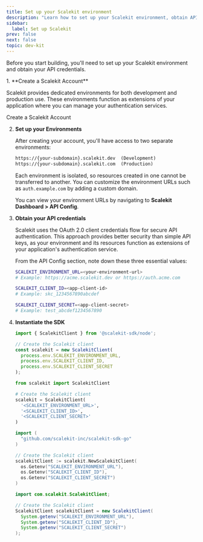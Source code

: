 ```yaml
---
title: Set up your Scalekit environment
description: "Learn how to set up your Scalekit environment, obtain API credentials, and instantiate the SDK to start building with our authentication services."
sidebar:
  label: Set up Scalekit
prev: false
next: false
topic: dev-kit
---
```



Before you start building, you'll need to set up your Scalekit environment and obtain your API credentials.

<Steps>
1. **Create a Scalekit Account**

   Scalekit provides dedicated environments for both development and production use. These environments function as extensions of your application where you can manage your authentication services.

   <LinkButton href="https://app.scalekit.com/ws/signup" variant="secondary" icon='right-arrow'>Create a Scalekit Account</LinkButton>

2. **Set up your Environments**

   After creating your account, you'll have access to two separate environments:

   ```txt showLineNumbers=false wrap title="Environment URLs"
   https://{your-subdomain}.scalekit.dev  (Development)
   https://{your-subdomain}.scalekit.com  (Production)
   ```

    Each environment is isolated, so resources created in one cannot be transferred to another. You can customize the environment URLs such as `auth.example.com` by adding a custom domain.

   You can view your environment URLs by navigating to **Scalekit Dashboard > API Config**.

3. **Obtain your API credentials**

   Scalekit uses the OAuth 2.0 client credentials flow for secure API authentication. This approach provides better security than simple API keys, as your environment and its resources function as extensions of your application's authentication service.

   From the API Config section, note down these three essential values:

   ```sh showLineNumbers=false wrap title="Environment variables"
   SCALEKIT_ENVIRONMENT_URL=<your-environment-url>
   # Example: https://acme.scalekit.dev or https://auth.acme.com

   SCALEKIT_CLIENT_ID=<app-client-id>
   # Example: skc_1234567890abcdef

   SCALEKIT_CLIENT_SECRET=<app-client-secret>
   # Example: test_abcdef1234567890
   ```

4. **Instantiate the SDK**

   <InstallSDK />

    <Tabs syncKey="tech-stack">
      <TabItem value="nodejs" label="Node.js">

      ```js
      import { ScalekitClient } from '@scalekit-sdk/node';

      // Create the Scalekit client
      const scalekit = new ScalekitClient(
        process.env.SCALEKIT_ENVIRONMENT_URL,
        process.env.SCALEKIT_CLIENT_ID,
        process.env.SCALEKIT_CLIENT_SECRET
      );
      ```

      </TabItem>
      <TabItem value="py" label="Python">

      ```python
      from scalekit import ScalekitClient

      # Create the Scalekit client
      scalekit = ScalekitClient(
        '<SCALEKIT_ENVIRONMENT_URL>',
        '<SCALEKIT_CLIENT_ID>',
        '<SCALEKIT_CLIENT_SECRET>'
      )
      ```

      </TabItem>
      <TabItem value="go" label="Go">

      ```go
      import (
        "github.com/scalekit-inc/scalekit-sdk-go"
      )

      // Create the Scalekit client
      scalekitClient := scalekit.NewScalekitClient(
        os.Getenv("SCALEKIT_ENVIRONMENT_URL"),
        os.Getenv("SCALEKIT_CLIENT_ID"),
        os.Getenv("SCALEKIT_CLIENT_SECRET")
      )
      ```

      </TabItem>
      <TabItem value="java" label="Java">

      ```java
      import com.scalekit.ScalekitClient;

      // Create the Scalekit client
      ScalekitClient scalekitClient = new ScalekitClient(
        System.getenv("SCALEKIT_ENVIRONMENT_URL"),
        System.getenv("SCALEKIT_CLIENT_ID"),
        System.getenv("SCALEKIT_CLIENT_SECRET")
      );
      ```

      </TabItem>
    </Tabs>

</Steps>
